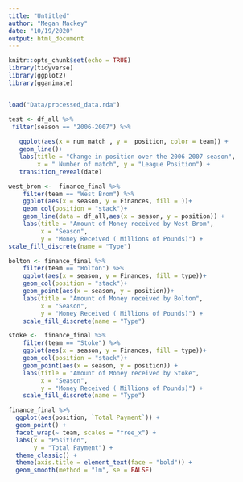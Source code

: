 ```yaml
---
title: "Untitled"
author: "Megan Mackey"
date: "10/19/2020"
output: html_document
---
```


```r
knitr::opts_chunk$set(echo = TRUE)
library(tidyverse)
library(ggplot2)
library(gganimate)


load("Data/processed_data.rda")
```

```r
test <- df_all %>%
 filter(season == "2006-2007") %>%
   
   ggplot(aes(x = num_match , y =  position, color = team)) +
   geom_line()+
   labs(title = "Change in position over the 2006-2007 season", 
        x = " Number of match", y = "League Position") +
   transition_reveal(date)
```

```r
west_brom <-  finance_final %>%
    filter(team == "West Brom") %>%
    ggplot(aes(x = season, y = Finances, fill = ))+
    geom_col(position = "stack")+
    geom_line(data = df_all,aes(x = season, y = position)) +
    labs(title = "Amount of Money received by West Brom",
         x = "Season",
         y = "Money Received ( Millions of Pounds)") +
scale_fill_discrete(name = "Type")
```

```r
bolton <- finance_final %>%
    filter(team == "Bolton") %>%
    ggplot(aes(x = season, y = Finances, fill = type))+
    geom_col(position = "stack")+
    geom_point(aes(x = season, y = position))+
    labs(title = "Amount of Money received by Bolton",
         x = "Season",
         y = "Money Received ( Millions of Pounds)") +
    scale_fill_discrete(name = "Type")
```

```r
stoke <-  finance_final %>%
    filter(team == "Stoke") %>%
    ggplot(aes(x = season, y = Finances, fill = type))+
    geom_col(position = "stack")+
    geom_point(aes(x = season, y = position)) +
    labs(title = "Amount of Money received by Stoke",
         x = "Season",
         y = "Money Received ( Millions of Pounds)") +
    scale_fill_discrete(name = "Type")
```

```r

finance_final %>%
  ggplot(aes(position, `Total Payment`)) +
  geom_point() +
  facet_wrap(~ team, scales = "free_x") +
  labs(x = "Position",
       y = "Total Payment") +
  theme_classic() +
  theme(axis.title = element_text(face = "bold")) +
  geom_smooth(method = "lm", se = FALSE)
```

